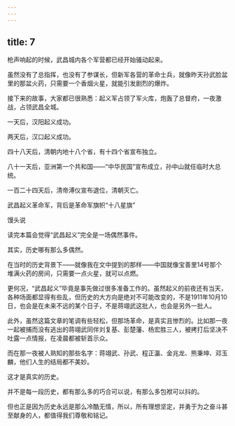 ```yaml
---
---
---
```

title: 7
---



枪声响起的时候，武昌城内各个军营都已经开始骚动起来。

虽然没有了总指挥，也没有了参谋长，但新军各营的革命士兵，就像昨天孙武脸盆里的那盆火药，只需要一个香烟火星，就能引发剧烈的爆炸。

接下来的故事，大家都已很熟悉：起义军占领了军火库，炮轰了总督府，一夜激战，占领武昌全城。

一天后，汉阳起义成功。

两天后，汉口起义成功。

四十八天后，清朝内地十八个省，有十四个省宣布独立。

八十一天后，亚洲第一个共和国——“中华民国”宣布成立，孙中山就任临时大总统。

一百二十四天后，清帝溥仪宣布退位，清朝灭亡。

武昌起义革命军，背后是革命军旗帜“十八星旗”



馒头说

读完本篇会觉得“武昌起义”完全是一场偶然事件。

其实，历史哪有那么多偶然。

在当时的历史背景下——就像我在文中提到的那样——中国就像宝善里14号那个堆满火药的房间，只需要一点火星，就可以点燃。

更何况，“武昌起义”毕竟是事先做过很多准备工作的。虽然起义的前夜还有当天，各种场面都显得有些乱，但历史的大方向是绝对不可能改变的，不是1911年10月10日，也会是在未来不远的某个日子，不是蒋翊武这批人，也会是另外一批人。

此外，虽然这篇文章的笔调有些轻松，但那场革命，是真实且惨烈的。比如那一夜一起被捕而没有逃出的蒋翊武同伴刘复基、彭楚藩、杨宏胜三人，被拷打后坚决不吐露一点情报，在凌晨都被斩首示众。

而在那一夜被人熟知的那些名字：蒋翊武、孙武、程正瀛、金兆龙、熊秉坤、邓玉麟，他们人生的结局都不美妙。

这才是真实的历史。

并不是每一段历史，都有那么多的巧合可以说，有那么多包袱可以抖的。

但也正是因为历史永远是那么冷酷无情，所以，所有理想坚定，并勇于为之奋斗甚至献身的人，都值得我们尊敬和铭记。